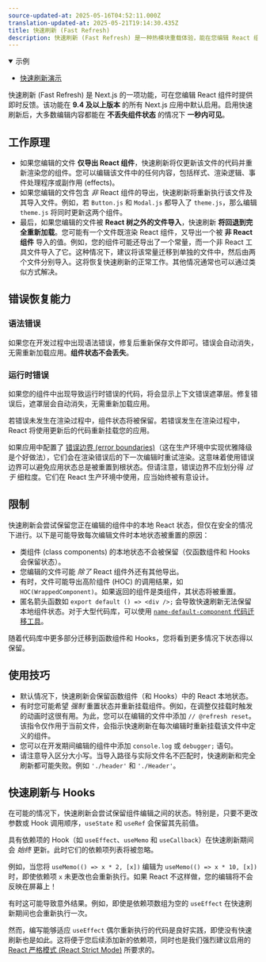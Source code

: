 ```yaml
---
source-updated-at: 2025-05-16T04:52:11.000Z
translation-updated-at: 2025-05-21T19:14:30.435Z
title: 快速刷新 (Fast Refresh)
description: 快速刷新 (Fast Refresh) 是一种热模块重载体验，能在您编辑 React 组件时提供即时反馈。
---
```


<details open>
  <summary>示例</summary>

- [快速刷新演示](https://github.com/vercel/next.js/tree/canary/examples/fast-refresh-demo)

</details>

快速刷新 (Fast Refresh) 是 Next.js 的一项功能，可在您编辑 React 组件时提供即时反馈。该功能在 **9.4 及以上版本** 的所有 Next.js 应用中默认启用。启用快速刷新后，大多数编辑内容都能在 **不丢失组件状态** 的情况下 **一秒内可见**。

## 工作原理

- 如果您编辑的文件 **仅导出 React 组件**，快速刷新将仅更新该文件的代码并重新渲染您的组件。您可以编辑该文件中的任何内容，包括样式、渲染逻辑、事件处理程序或副作用 (effects)。
- 如果您编辑的文件包含 _非_ React 组件的导出，快速刷新将重新执行该文件及其导入文件。例如，若 `Button.js` 和 `Modal.js` 都导入了 `theme.js`，那么编辑 `theme.js` 将同时更新这两个组件。
- 最后，如果您编辑的文件被 **React 树之外的文件导入**，快速刷新 **将回退到完全重新加载**。您可能有一个文件既渲染 React 组件，又导出一个被 **非 React 组件** 导入的值。例如，您的组件可能还导出了一个常量，而一个非 React 工具文件导入了它。这种情况下，建议将该常量迁移到单独的文件中，然后由两个文件分别导入。这将恢复快速刷新的正常工作。其他情况通常也可以通过类似方式解决。

## 错误恢复能力

### 语法错误

如果您在开发过程中出现语法错误，修复后重新保存文件即可。错误会自动消失，无需重新加载应用。**组件状态不会丢失**。

### 运行时错误

如果您的组件中出现导致运行时错误的代码，将会显示上下文错误遮罩层。修复错误后，遮罩层会自动消失，无需重新加载应用。

若错误未发生在渲染过程中，组件状态将被保留。若错误发生在渲染过程中，React 将使用更新后的代码重新挂载您的应用。

如果应用中配置了 [错误边界 (error boundaries)](https://react.dev/reference/react/Component#catching-rendering-errors-with-an-error-boundary)（这在生产环境中实现优雅降级是个好做法），它们会在渲染错误后的下一次编辑时重试渲染。这意味着使用错误边界可以避免应用状态总是被重置到根状态。但请注意，错误边界不应划分得 _过于_ 细粒度。它们在 React 生产环境中使用，应当始终被有意设计。

## 限制

快速刷新会尝试保留您正在编辑的组件中的本地 React 状态，但仅在安全的情况下进行。以下是可能导致每次编辑文件时本地状态被重置的原因：

- 类组件 (class components) 的本地状态不会被保留（仅函数组件和 Hooks 会保留状态）。
- 您编辑的文件可能 _除了_ React 组件外还有其他导出。
- 有时，文件可能导出高阶组件 (HOC) 的调用结果，如 `HOC(WrappedComponent)`。如果返回的组件是类组件，其状态将被重置。
- 匿名箭头函数如 `export default () => <div />;` 会导致快速刷新无法保留本地组件状态。对于大型代码库，可以使用 [`name-default-component` 代码迁移工具](/docs/pages/building-your-application/upgrading/codemods#name-default-component)。

随着代码库中更多部分迁移到函数组件和 Hooks，您将看到更多情况下状态得以保留。

## 使用技巧

- 默认情况下，快速刷新会保留函数组件（和 Hooks）中的 React 本地状态。
- 有时您可能希望 _强制_ 重置状态并重新挂载组件。例如，在调整仅挂载时触发的动画时这很有用。为此，您可以在编辑的文件中添加 `// @refresh reset`。该指令仅作用于当前文件，会指示快速刷新在每次编辑时重新挂载该文件中定义的组件。
- 您可以在开发期间编辑的组件中添加 `console.log` 或 `debugger;` 语句。
- 请注意导入区分大小写。当导入路径与实际文件名不匹配时，快速刷新和完全刷新都可能失败。例如 `'./header'` 和 `'./Header'`。

## 快速刷新与 Hooks

在可能的情况下，快速刷新会尝试保留组件编辑之间的状态。特别是，只要不更改参数或 Hook 调用顺序，`useState` 和 `useRef` 会保留其先前值。

具有依赖项的 Hook（如 `useEffect`、`useMemo` 和 `useCallback`）在快速刷新期间会 _始终_ 更新。此时它们的依赖项列表将被忽略。

例如，当您将 `useMemo(() => x * 2, [x])` 编辑为 `useMemo(() => x * 10, [x])` 时，即使依赖项 `x` 未更改也会重新执行。如果 React 不这样做，您的编辑将不会反映在屏幕上！

有时这可能导致意外结果。例如，即使是依赖项数组为空的 `useEffect` 在快速刷新期间也会重新执行一次。

然而，编写能够适应 `useEffect` 偶尔重新执行的代码是良好实践，即使没有快速刷新也是如此。这将便于您后续添加新的依赖项，同时也是我们强烈建议启用的 [React 严格模式 (React Strict Mode)](/docs/pages/api-reference/next-config-js/reactStrictMode) 所要求的。